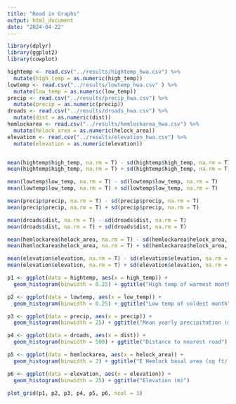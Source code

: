 ```yaml
---
title: "Read in Graphs"
output: html_document
date: "2024-04-22"
---
```


```r
library(dplyr)
library(ggplot2)
library(cowplot)

hightemp <- read.csv("../results/hightemp_hwa.csv") %>% 
  mutate(high_temp = as.numeric(high_temp))
lowtemp <- read.csv("../results/lowtemp_hwa.csv" ) %>% 
  mutate(low_temp = as.numeric(low_temp))
precip <- read.csv("../results/precip_hwa.csv") %>% 
  mutate(precip = as.numeric(precip))
droads <- read.csv("../results/droads_hwa.csv") %>% 
  mutate(dist = as.numeric(dist))
hemlockarea <- read.csv("../results/hemlockarea_hwa.csv") %>% 
  mutate(helock_area = as.numeric(helock_area))
elevation <- read.csv("../results/elevation_hwa.csv") %>% 
  mutate(elevation = as.numeric(elevation))


mean(hightemp$high_temp, na.rm = T) - sd(hightemp$high_temp, na.rm = T)
mean(hightemp$high_temp, na.rm = T) + sd(hightemp$high_temp, na.rm = T)

mean(lowtemp$low_temp, na.rm = T) - sd(lowtemp$low_temp, na.rm = T)
mean(lowtemp$low_temp, na.rm = T) + sd(lowtemp$low_temp, na.rm = T)

mean(precip$precip, na.rm = T) - sd(precip$precip, na.rm = T)
mean(precip$precip, na.rm = T) + sd(precip$precip, na.rm = T)

mean(droads$dist, na.rm = T) - sd(droads$dist, na.rm = T)
mean(droads$dist, na.rm = T) + sd(droads$dist, na.rm = T)

mean(hemlockarea$helock_area, na.rm = T) - sd(hemlockarea$helock_area, na.rm = T)
mean(hemlockarea$helock_area, na.rm = T) + sd(hemlockarea$helock_area, na.rm = T)

mean(elevation$elevation, na.rm = T) - sd(elevation$elevation, na.rm = T)
mean(elevation$elevation, na.rm = T) + sd(elevation$elevation, na.rm = T)

p1 <- ggplot(data = hightemp, aes(x = high_temp)) +
  geom_histogram(binwidth = 0.25) + ggtitle("High temp of warmest month")

p2 <- ggplot(data = lowtemp, aes(x = low_temp)) +
  geom_histogram(binwidth = 0.25) + ggtitle("Low temp of coldest month")

p3 <- ggplot(data = precip, aes(x = precip)) +
  geom_histogram(binwidth = 25) + ggtitle("Mean yearly precipitation (mm)")

p4 <- ggplot(data = droads, aes(x = dist)) +
  geom_histogram(binwidth = 500) + ggtitle("Distance to nearest road")

p5 <- ggplot(data = hemlockarea, aes(x = helock_area)) +
  geom_histogram(binwidth = 2) + ggtitle("E Hemlock basal area (sq ft/ acre)")

p6 <- ggplot(data = elevation, aes(x = elevation)) +
  geom_histogram(binwidth = 25) + ggtitle("Elevation (m)")

plot_grid(p1, p2, p3, p4, p5, p6, ncol = 3)
```

